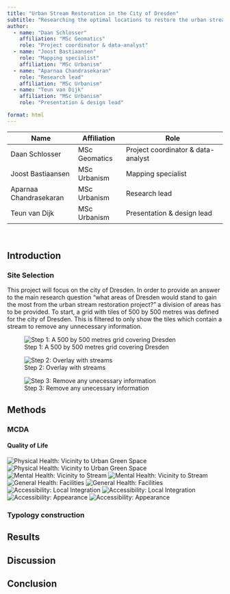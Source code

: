 ```yaml
---
title: "Urban Stream Restoration in the City of Dresden"
subtitle: "Researching the optimal locations to restore the urban streams in order to improve the biodiversity, climate adaptivity and quality of life in the city of Dresden"
author:
  - name: "Daan Schlosser"
    affiliation: "MSc Geomatics"
    role: "Project coordinator & data-analyst"
  - name: "Joost Bastiaansen"
    role: "Mapping specialist"
    affiliation: "MSc Urbanism"
  - name: "Aparnaa Chandrasekaran"
    role: "Research lead"
    affiliation: "MSc Urbanism"
  - name: "Teun van Dijk"
    affiliation: "MSc Urbanism"
    role: "Presentation & design lead"

format: html
---
```


| Name                   | Affiliation     | Role                               |
|------------------------|-----------------|------------------------------------|
| Daan Schlosser         | MSc Geomatics   | Project coordinator & data-analyst |
| Joost Bastiaansen      | MSc Urbanism    | Mapping specialist                 |
| Aparnaa Chandrasekaran | MSc Urbanism    | Research lead                      |
| Teun van Dijk          | MSc Urbanism    | Presentation & design lead         |

<br>

## Introduction

### Site Selection
This project will focus on the city of Dresden. In order to provide an answer to the main research question “what areas of Dresden would stand to gain the most from the urban stream restoration project?” a division of areas has to be provided. To start, a grid with tiles of 500 by 500 metres was defined for the city of Dresden. This is filtered to only show the tiles which contain a stream to remove any unnecessary information.

![Step 1: A 500 by 500 metres grid covering Dresden](report_files\introduction\STEP1.png)


![Step 2: Overlay with streams](report_files\introduction\STEP2.png)


![Step 3: Remove any unecessary information](report_files\introduction\STEP3.png)

## Methods

### MCDA

#### Quality of Life
![Physical Health: Vicinity to Urban Green Space](images\quality_of_life\VicinityToUrbanGreenSpace.jpeg)
![Physical Health: Vicinity to Urban Green Space](images\quality_of_life\VicinityToUrbanGreenSpace_Grid.jpeg)
![Mental Health: Vicinity to Stream](images\quality_of_life\VicinityToStream.jpeg)
![Mental Health: Vicinity to Stream](images\quality_of_life\VicinityToStream_Grid.jpeg)
![General Health: Facilities](images\quality_of_life\Facilities.jpeg)
![General Health: Facilities](images\quality_of_life\Facilities_Grid.jpeg)
![Accessibility: Local Integration](images\quality_of_life\LocalIntegration.jpeg)
![Accessibility: Local Integration](images\quality_of_life\LocalIntegration_Grid.jpeg)
![Accessibility: Appearance](images\quality_of_life\Covered.jpeg)
![Accessibility: Appearance](images\quality_of_life\Covered_Grid.jpeg)

### Typology construction

## Results

## Discussion

## Conclusion

